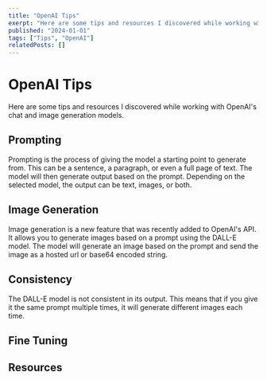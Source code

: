 ```yaml
---
title: "OpenAI Tips"
exerpt: "Here are some tips and resources I discovered while working with OpenAI's chat and image generation models."
published: "2024-01-01"
tags: ["Tips", "OpenAI"]
relatedPosts: []
---
```


# OpenAI Tips
Here are some tips and resources I discovered while working with OpenAI's chat and image generation models.

## Prompting
Prompting is the process of giving the model a starting point to generate from. This can be a sentence, a paragraph, or even a full page of text. The model will then generate output based on the prompt. Depending on the selected model, the output can be text, images, or both.

## Image Generation
Image generation is a new feature that was recently added to OpenAI's API. It allows you to generate images based on a prompt using the DALL-E model. The model will generate an image based on the prompt and send the image as a hosted url or base64 encoded string.

## Consistency
The DALL-E model is not consistent in its output. This means that if you give it the same prompt multiple times, it will generate different images each time.

## Fine Tuning

## Resources